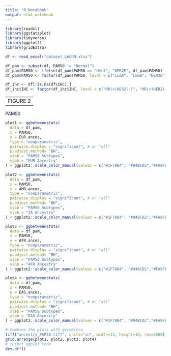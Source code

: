 ---
title: "R Notebook"
output: html_notebook
---

```{r}
library(readxl)
library(ggstatsplot)
library(tidyverse)
library(ggplot2)
library(gridExtra)
```

```{r}
df <- read_excel("dataset_LACRN.xlsx")

df_pam <- subset(df, PAM50 != "Normal")
df_pam$PAM50 <- ifelse(df_pam$PAM50 == "Her2", "HER2E", df_pam$PAM50)
df_pam$PAM50 <- factor(df_pam$PAM50, level = c("LumA", "LumB", "HER2E", "Basal"))

df_ihc <- df[!is.na(df$IHC),]
df_ihc$IHC <- factor(df_ihc$IHC, level = c("HR(+)HER2(-)", "HR(+)HER2(+)", "HR(-)HER2(+)", "HR(-)HER2(-)"))
```

---------------------------------
FIGURE 2
---------------------------------
PAM50
```{r}
plot1 <- ggbetweenstats(
  data = df_pam,
  x = PAM50,
  y = EUR.ances,
  type = "nonparametric",
  pairwise.display = "significant", # or "all"
  p.adjust.method= "BH",
  xlab = "PAM50 Subtypes",
  ylab = "EUR Ancestry"
) + ggplot2::scale_color_manual(values = c("#1F78B4", "#94BCD2","#FA9FB5","#DE2D26"))

plot2 <- ggbetweenstats(
  data = df_pam,
  x = PAM50,
  y = AMR.ances,
  type = "nonparametric",
  pairwise.display = "significant", # or "all"
  p.adjust.method= "BH",
  xlab = "PAM50 Subtypes",
  ylab = "IA Ancestry"
) + ggplot2::scale_color_manual(values = c("#1F78B4", "#94BCD2","#FA9FB5","#DE2D26"))

plot3 <- ggbetweenstats(
  data = df_pam,
  x = PAM50,
  y = AFR.ances,
  type = "nonparametric",
  pairwise.display = "significant", # or "all"
  p.adjust.method= "BH",
  xlab = "PAM50 Subtypes",
  ylab = "AFR Ancestry"
) + ggplot2::scale_color_manual(values = c("#1F78B4", "#94BCD2","#FA9FB5","#DE2D26"))

plot4 <- ggbetweenstats(
  data = df_pam,
  x = PAM50,
  y = EAS.ances,
  type = "nonparametric",
  pairwise.display = "significant", # or "all"
  p.adjust.method= "BH",
  xlab = "PAM50 Subtypes",
  ylab = "EAS Ancestry"
) + ggplot2::scale_color_manual(values = c("#1F78B4", "#94BCD2","#FA9FB5","#DE2D26"))

# Combine the plots with gridExtra
tiff("ancestry_PAM50.tiff", units="in", width=13, height=10, res=2000)
grid.arrange(plot1, plot2, plot3, plot4) 
# insert ggplot code
dev.off()
```
